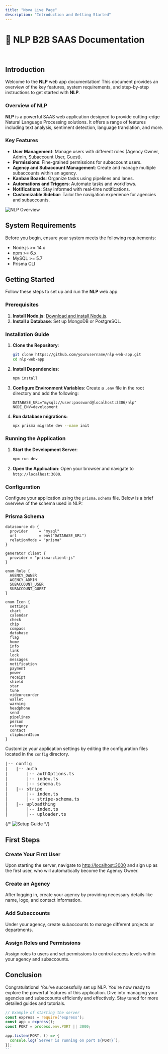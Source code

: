 ```yaml
---
title: "Nova Live Page"
description: "Introduction and Getting Started"
---
```



# 🌟 **NLP B2B SAAS Documentation**
<br/>

## **Introduction**

Welcome to the **NLP** web app documentation! This document provides an overview of the key features, system requirements, and step-by-step instructions to get started with **NLP**.

### **Overview of NLP**

**NLP** is a powerful SAAS web application designed to provide cutting-edge Natural Language Processing solutions. It offers a range of features including text analysis, sentiment detection, language translation, and more.

### **Key Features**

- **User Management**: Manage users with different roles (Agency Owner, Admin, Subaccount User, Guest).
- **Permissions**: Fine-grained permissions for subaccount users.
- **Agency and Subaccount Management**: Create and manage multiple subaccounts within an agency.
- **Kanban Boards**: Organize tasks using pipelines and lanes.
- **Automations and Triggers**: Automate tasks and workflows.
- **Notifications**: Stay informed with real-time notifications.
- **Customizable Sidebar**: Tailor the navigation experience for agencies and subaccounts.

<img src="../../../../public/preview.png" alt="NLP Overview" class="center" />

## **System Requirements**

Before you begin, ensure your system meets the following requirements:

- Node.js >= 14.x
- npm >= 6.x
- MySQL >= 5.7
- Prisma CLI


## **Getting Started**

Follow these steps to set up and run the **NLP** web app:

### **Prerequisites**

1. **Install Node.js**: [Download and install Node.js](https://nodejs.org/).
2. **Install a Database**: Set up MongoDB or PostgreSQL.

### **Installation Guide**

1. **Clone the Repository**:
    ```bash
    git clone https://github.com/yourusername/nlp-web-app.git
    cd nlp-web-app
    ```

2. **Install Dependencies**:
    ```bash
    npm install
    ```

3. **Configure Environment Variables**:
    Create a `.env` file in the root directory and add the following:
    ```env
    DATABASE_URL="mysql://user:password@localhost:3306/nlp"
    NODE_ENV=development
    ```

4. **Run database migrations:**
    ```bash
    npx prisma migrate dev --name init
    ```

### **Running the Application**

1. **Start the Development Server**:
    ```bash
    npm run dev
    ```

2. **Open the Application**:
    Open your browser and navigate to `http://localhost:3000`.

### **Configuration**

Configure your application using the `prisma.schema` file. Below is a brief overview of the schema used in NLP:

### Prisma Schema

```prisma
datasource db {
  provider     = "mysql"
  url          = env("DATABASE_URL")
  relationMode = "prisma"
}

generator client {
  provider = "prisma-client-js"
}

enum Role {
  AGENCY_OWNER
  AGENCY_ADMIN
  SUBACCOUNT_USER
  SUBACCOUNT_GUEST
}

enum Icon {
  settings
  chart
  calendar
  check
  chip
  compass
  database
  flag
  home
  info
  link
  lock
  messages
  notification
  payment
  power
  receipt
  shield
  star
  tune
  videorecorder
  wallet
  warning
  headphone
  send
  pipelines
  person
  category
  contact
  clipboardIcon
}

```

Customize your application settings by editing the configuration files located in the `config` directory.

<pre class="code-block">
|-- config
|   |-- auth
|       |-- authOptions.ts
|       |-- index.ts
|       |-- schema.ts
|   |-- stripe
|       |-- index.ts
|       |-- stripe-schema.ts
|   |-- uploadthing
|       |-- index.ts
|       |-- uploader.ts
</pre>

{/* <Image src="/public/setup-guide.png" alt="Setup Guide" class="center" />  */}

## First Steps

### Create Your First User

Upon starting the server, navigate to [http://localhost:3000](http://localhost:3000) and sign up as the first user, who will automatically become the Agency Owner.

### Create an Agency

After logging in, create your agency by providing necessary details like name, logo, and contact information.

### Add Subaccounts

Under your agency, create subaccounts to manage different projects or departments.

### Assign Roles and Permissions

Assign roles to users and set permissions to control access levels within your agency and subaccounts.

## Conclusion

Congratulations! You've successfully set up NLP. You're now ready to explore the powerful features of this application. Dive into managing your agencies and subaccounts efficiently and effectively. Stay tuned for more detailed guides and tutorials.


```js
// Example of starting the server
const express = require('express');
const app = express();
const PORT = process.env.PORT || 3000;

app.listen(PORT, () => {
  console.log(`Server is running on port ${PORT}`);
});
``
